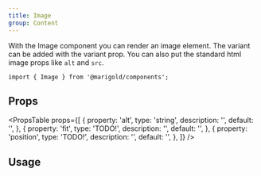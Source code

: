 ```yaml
---
title: Image
group: Content
---
```


With the Image component you can render an image element.
The variant can be added with the variant prop. You can also put the standard html image props like `alt` and `src`.

```tsx
import { Image } from '@marigold/components';
```

## Props

<ApperanceTable component={title} />

<PropsTable
  props={[
    {
      property: 'alt',
      type: 'string',
      description: '',
      default: '',
    },
    {
      property: 'fit',
      type: 'TODO!',
      description: '',
      default: '',
    },
    {
      property: 'position',
      type: 'TODO!',
      description: '',
      default: '',
    },
  ]}
/>

## Usage

```tsx preview file=components/Image/image.demo.tsx

```
